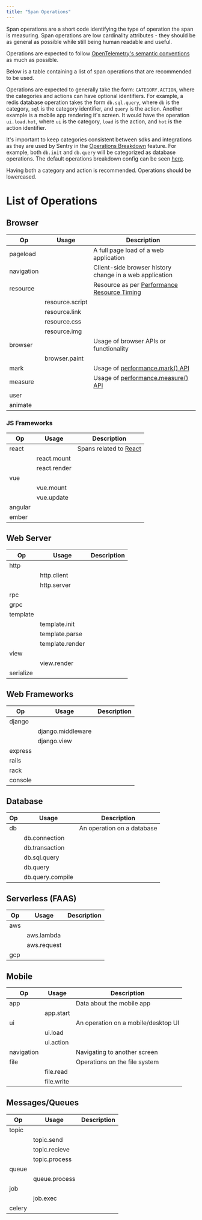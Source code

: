 ```yaml
---
title: "Span Operations"
---
```


Span operations are a short code identifying the type of operation the span is measuring. Span operations are low cardinality attributes - they should be as general as possible while still being human readable and useful.

Operations are expected to follow [OpenTelemetry's semantic conventions](https://github.com/open-telemetry/opentelemetry-specification/blob/main/specification/trace/semantic_conventions/README.md) as much as possible.

Below is a table containing a list of span operations that are recommended to be used.

Operations are expected to generally take the form: `CATEGORY.ACTION`, where the categories and actions can have optional identifiers. For example, a redis database operation takes the form `db.sql.query`, where `db` is the category, `sql` is the category identifier, and `query` is the action. Another example is a mobile app rendering it's screen. It would have the operation `ui.load.hot`, where `ui` is the category, `load` is the action, and `hot` is the action identifier.

It's important to keep categories consistent between sdks and integrations as they are used by Sentry in the [Operations Breakdown](https://docs.sentry.io/product/sentry-basics/tracing/event-detail/#operations-breakdown) feature. For example, both `db.init` and `db.query` will be categorized as database operations. The default operations breakdown config can be seen [here](https://github.com/getsentry/sentry/blob/809b7fe54c6f06cc1e4c503cf83ded896472a011/src/sentry/projectoptions/defaults.py#L74).

Having both a category and action is recommended. Operations should be lowercased.

# List of Operations

## Browser

| Op         | Usage           | Description                                                                                                         |
| ---------- | --------------- | ------------------------------------------------------------------------------------------------------------------- |
| pageload   |                 | A full page load of a web application                                                                               |
| navigation |                 | Client-side browser history change in a web application                                                             |
| resource   |                 | Resource as per [Performance Resource Timing](https://w3c.github.io/resource-timing/#sec-performanceresourcetiming) |
|            | resource.script |                                                                                                                     |
|            | resource.link   |                                                                                                                     |
|            | resource.css    |                                                                                                                     |
|            | resource.img    |                                                                                                                     |
| browser    |                 | Usage of browser APIs or functionality                                                                              |
|            | browser.paint   |                                                                                                                     |
| mark       |                 | Usage of [performance.mark() API](https://developer.mozilla.org/en-US/docs/Web/API/Performance/mark)                |
| measure    |                 | Usage of [performance.measure() API](https://developer.mozilla.org/en-US/docs/Web/API/Performance/measure)          |
| user       |                 |                                                                                                                     |
| animate    |                 |                                                                                                                     |

### JS Frameworks

| Op      | Usage        | Description                                    |
| ------- | ------------ | ---------------------------------------------- |
| react   |              | Spans related to [React](https://reactjs.org/) |
|         | react.mount  |                                                |
|         | react.render |                                                |
| vue     |              |                                                |
|         | vue.mount    |                                                |
|         | vue.update   |                                                |
| angular |              |                                                |
| ember   |              |                                                |

## Web Server

| Op        | Usage           | Description |
| --------- | --------------- | ----------- |
| http      |                 |             |
|           | http.client     |             |
|           | http.server     |             |
| rpc       |                 |             |
| grpc      |                 |             |
| template  |                 |             |
|           | template.init   |             |
|           | template.parse  |             |
|           | template.render |             |
| view      |                 |             |
|           | view.render     |             |
| serialize |                 |             |

## Web Frameworks

| Op      | Usage             | Description |
| ------- | ----------------- | ----------- |
| django  |                   |             |
|         | django.middleware |             |
|         | django.view       |             |
| express |                   |             |
| rails   |                   |             |
| rack    |                   |             |
| console |                   |             |

## Database

| Op  | Usage            | Description                |
| --- | ---------------- | -------------------------- |
| db  |                  | An operation on a database |
|     | db.connection    |                            |
|     | db.transaction   |                            |
|     | db.sql.query     |                            |
|     | db.query         |                            |
|     | db.query.compile |                            |

## Serverless (FAAS)

| Op  | Usage       | Description |
| --- | ----------- | ----------- |
| aws |             |             |
|     | aws.lambda  |             |
|     | aws.request |             |
| gcp |             |             |

## Mobile

| Op         | Usage      | Description                         |
| ---------- | ---------- | ----------------------------------- |
| app        |            | Data about the mobile app           |
|            | app.start  |                                     |
| ui         |            | An operation on a mobile/desktop UI |
|            | ui.load    |                                     |
|            | ui.action  |                                     |
| navigation |            | Navigating to another screen        |
| file       |            | Operations on the file system       |
|            | file.read  |                                     |
|            | file.write |                                     |

## Messages/Queues

| Op     | Usage         | Description |
| ------ | ------------- | ----------- |
| topic  |               |             |
|        | topic.send    |             |
|        | topic.recieve |             |
|        | topic.process |             |
| queue  |               |             |
|        | queue.process |             |
| job    |               |             |
|        | job.exec      |             |
| celery |               |             |
